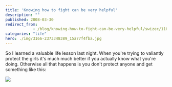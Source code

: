 ```yaml
---
title: 'Knowing how to fight can be very helpful'
description: ""
published: 2008-03-30
redirect_from: 
            - /blog/knowing-how-to-fight-can-be-very-helpful/swizec/118
categories: "life"
hero: ./img/3166-2373348389_15a77f4fba.jpg
---
```

So I learned a valuable life lesson last night. When you&#x27;re trying to valiantly protect the girls it&#x27;s much much better if you actually know what you&#x27;re doing. Otherwise all that happens is you don&#x27;t protect anyone and get something like this:

![ ](./img/3166-2373348389_15a77f4fba.jpg "My busted lip O.o")